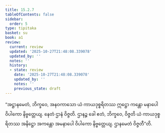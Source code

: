 ```yaml
---
title: 15.2.7
tableOfContents: false
sidebar:
  order: 5
type: tipitaka
basket: su
book: a1
review:
  current: review
  updated: '2025-10-27T21:48:08.339078'
  updated_by: ''
  notes: ''
  history:
  - state: review
    date: '2025-10-27T21:48:08.339078'
    updated_by: ''
    notes: ''
    previous_state: draft
---
```



<ReviewStatus review={frontmatter.review} showDetails={true} />

<HypothesisAnnotation frontmatter={frontmatter} />

<DynamicBreadcrumb />

<Division number="284" book="a1" e="ch" v="15" p="30">

<Paragraph number="373" book="a1">
“အဋ္ဌာနမေတံ, ဘိက္ခဝေ, အနဝကာသော ယံ ကာယဒုစ္စရိတဿ ဣဋ္ဌော ကန္တော မနာပေါ ဝိပါကော နိဗ္ဗတ္တေယျ. နေတံ ဌာနံ ဝိဇ္ဇတိ. ဌာနဉ္စ ခေါ ဧတံ, ဘိက္ခဝေ, ဝိဇ္ဇတိ ယံ ကာယဒုစ္စရိတဿ အနိဋ္ဌော အကန္တော အမနာပေါ ဝိပါကော နိဗ္ဗတ္တေယျ. ဌာနမေတံ ဝိဇ္ဇတီ”တိ.
</Paragraph>
</Division>